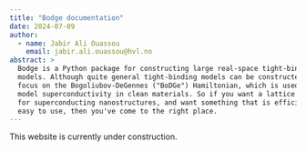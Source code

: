 ```yaml
---
title: "Bodge documentation"
date: 2024-07-09
author:
  - name: Jabir Ali Ouassou
    email: jabir.ali.ouassou@hvl.no
abstract: > 
  Bodge is a Python package for constructing large real-space tight-binding
  models. Although quite general tight-binding models can be constructed, we
  focus on the Bogoliubov-DeGennes ("BoDGe") Hamiltonian, which is used to
  model superconductivity in clean materials. So if you want a lattice model
  for superconducting nanostructures, and want something that is efficient yet
  easy to use, then you've come to the right place.
---
```


This website is currently under construction.
